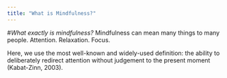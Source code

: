 ```yaml
---
title: "What is Mindfulness?"
---
```


#*What exactly is mindfulness?*
Mindfulness can mean many things to many people. Attention. Relaxation. Focus. 

Here, we use the most well-known and widely-used definition: the ability to deliberately redirect attention without judgement to the present moment (Kabat-Zinn, 2003).